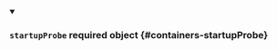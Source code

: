 
<details className="config-field" data-expandable="false" open>
<summary>

### `startupProbe` <span class="config-field-required" data-required="false">required</span> <span class="config-field-type">object</span> <span class="config-field-default"></span> <span class="config-field-enum"></span> {#containers-startupProbe}



</summary>



</details>
